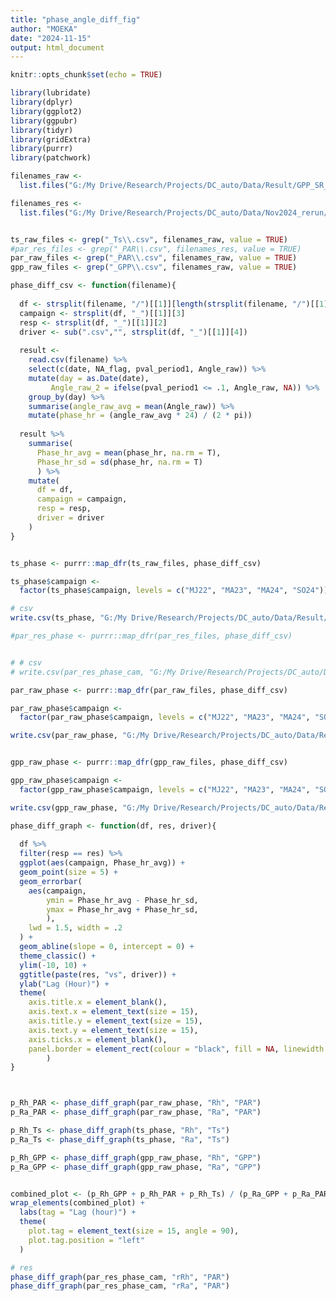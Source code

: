 ```yaml
---
title: "phase_angle_diff_fig"
author: "MOEKA"
date: "2024-11-15"
output: html_document
---
```


```r
knitr::opts_chunk$set(echo = TRUE)

library(lubridate)
library(dplyr)
library(ggplot2)
library(ggpubr)
library(tidyr)
library(gridExtra)
library(purrr)
library(patchwork)
```



```r
filenames_raw <- 
  list.files("G:/My Drive/Research/Projects/DC_auto/Data/Result/GPP_SR_cospectral/raw_64d_one_GPP/df_diurnal/", "*.csv", full.names = T)

filenames_res <- 
  list.files("G:/My Drive/Research/Projects/DC_auto/Data/Nov2024_rerun/Re_result_pad_64d_res/df_diurnal/", "*.csv", full.names = T)


ts_raw_files <- grep("_Ts\\.csv", filenames_raw, value = TRUE)
#par_res_files <- grep("_PAR\\.csv", filenames_res, value = TRUE)
par_raw_files <- grep("_PAR\\.csv", filenames_raw, value = TRUE)
gpp_raw_files <- grep("_GPP\\.csv", filenames_raw, value = TRUE)
```



```r
phase_diff_csv <- function(filename){
  
  df <- strsplit(filename, "/")[[1]][length(strsplit(filename, "/")[[1]])]
  campaign <- strsplit(df, "_")[[1]][3]
  resp <- strsplit(df, "_")[[1]][2]
  driver <- sub(".csv","", strsplit(df, "_")[[1]][4])
  
  result <- 
    read.csv(filename) %>%
    select(c(date, NA_flag, pval_period1, Angle_raw)) %>% 
    mutate(day = as.Date(date), 
         Angle_raw_2 = ifelse(pval_period1 <= .1, Angle_raw, NA)) %>% 
    group_by(day) %>% 
    summarise(angle_raw_avg = mean(Angle_raw)) %>% 
    mutate(phase_hr = (angle_raw_avg * 24) / (2 * pi))
  
  result %>% 
    summarise(
      Phase_hr_avg = mean(phase_hr, na.rm = T),
      Phase_hr_sd = sd(phase_hr, na.rm = T)
      ) %>% 
    mutate(
      df = df,
      campaign = campaign,
      resp = resp,
      driver = driver
    ) 
}


ts_phase <- purrr::map_dfr(ts_raw_files, phase_diff_csv)

ts_phase$campaign <- 
  factor(ts_phase$campaign, levels = c("MJ22", "MA23", "MA24", "SO24"))

# csv
write.csv(ts_phase, "G:/My Drive/Research/Projects/DC_auto/Data/Result/GPP_SR_cospectral/raw_64d_one_GPP/df_lag_hr/ts_phase.csv", row.names = F)

#par_res_phase <- purrr::map_dfr(par_res_files, phase_diff_csv)


# # csv
# write.csv(par_res_phase_cam, "G:/My Drive/Research/Projects/DC_auto/Data/Nov2024_rerun/Re_PAR_res_phase.csv", row.names = F)

par_raw_phase <- purrr::map_dfr(par_raw_files, phase_diff_csv)

par_raw_phase$campaign <- 
  factor(par_raw_phase$campaign, levels = c("MJ22", "MA23", "MA24", "SO24"))

write.csv(par_raw_phase, "G:/My Drive/Research/Projects/DC_auto/Data/Result/GPP_SR_cospectral/raw_64d_one_GPP/df_lag_hr/PAR_raw_phase.csv", row.names = F)


gpp_raw_phase <- purrr::map_dfr(gpp_raw_files, phase_diff_csv)

gpp_raw_phase$campaign <- 
  factor(gpp_raw_phase$campaign, levels = c("MJ22", "MA23", "MA24", "SO24"))

write.csv(gpp_raw_phase, "G:/My Drive/Research/Projects/DC_auto/Data/Result/GPP_SR_cospectral/raw_64d_one_GPP/df_lag_hr/GPP_raw_phase.csv", row.names = F)

```


```r

phase_diff_graph <- function(df, res, driver){
  
  df %>% 
  filter(resp == res) %>% 
  ggplot(aes(campaign, Phase_hr_avg)) +
  geom_point(size = 5) + 
  geom_errorbar(
    aes(campaign,
        ymin = Phase_hr_avg - Phase_hr_sd,
        ymax = Phase_hr_avg + Phase_hr_sd,
        ),
    lwd = 1.5, width = .2
  ) +
  geom_abline(slope = 0, intercept = 0) + 
  theme_classic() + 
  ylim(-10, 10) +
  ggtitle(paste(res, "vs", driver)) +
  ylab("Lag (Hour)") + 
  theme(
    axis.title.x = element_blank(),
    axis.text.x = element_text(size = 15),
    axis.title.y = element_text(size = 15),
    axis.text.y = element_text(size = 15),
    axis.ticks.x = element_blank(),
    panel.border = element_rect(colour = "black", fill = NA, linewidth = 1)
        )
}



p_Rh_PAR <- phase_diff_graph(par_raw_phase, "Rh", "PAR")
p_Ra_PAR <- phase_diff_graph(par_raw_phase, "Ra", "PAR")

p_Rh_Ts <- phase_diff_graph(ts_phase, "Rh", "Ts")
p_Ra_Ts <- phase_diff_graph(ts_phase, "Ra", "Ts")

p_Rh_GPP <- phase_diff_graph(gpp_raw_phase, "Rh", "GPP")
p_Ra_GPP <- phase_diff_graph(gpp_raw_phase, "Ra", "GPP")


combined_plot <- (p_Rh_GPP + p_Rh_PAR + p_Rh_Ts) / (p_Ra_GPP + p_Ra_PAR + p_Ra_Ts) & ylab(NULL)
wrap_elements(combined_plot) +
  labs(tag = "Lag (hour)") +
  theme(
    plot.tag = element_text(size = 15, angle = 90),
    plot.tag.position = "left"
  )

# res
phase_diff_graph(par_res_phase_cam, "rRh", "PAR")
phase_diff_graph(par_res_phase_cam, "rRa", "PAR")

```